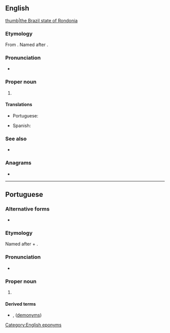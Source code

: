 ==English==
{{wikipedia}}
[[file:Brazil State Rondonia.svg|thumb|the Brazil state of Rondonia]]

===Etymology===
From {{der|en|pt|Rondônia}}. Named after {{w|Cândido Rondon}}.

===Pronunciation===
* {{IPA|en|/ɹɒnˈdəʊnɪə/}}

===Proper noun===
{{en-proper noun}}

# {{place|en|state|r/North Region|c/Brazil|capital=Porto Velho}}

====Translations====
{{trans-top|state in north-western Brazil}}
* Portuguese: {{t+|pt|Rondônia|f}}
{{trans-mid}}
* Spanish: {{t|es|Rondonia|f}}
{{trans-bottom}}

===See also===
* {{pedia}}

===Anagrams===
* {{anagrams|en|a=adinnoor|nonradio}}

[[Category:English eponyms]]

----

==Portuguese==

===Alternative forms===
* {{alt|pt|Rondónia||Portugal}}

===Etymology===
Named after {{w|Cândido Rondon}} + {{af|pt|-ia}}.

===Pronunciation===
{{pt-IPA|br=Rondônia}}
* {{audio|pt|Pt-br Rondônia.ogg|Audio (BR)}}

===Proper noun===
{{pt-proper noun|f}} {{tlb|pt|Brazilian Portuguese spelling}}

# {{place|pt|state|macroregion/pt:North Region|c/pt:Brazil|capital=pt:Porto Velho}}
#: {{syn|pt|RO|q1=abbreviation}}

====Derived terms====
* {{l|pt|rondoniano}}, {{l|pt|rondoniense}} ([[demonym]]s)

{{cln|pt|eponyms}}